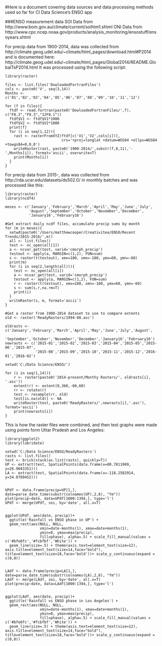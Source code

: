 #Here is a document covering data sources and data processing methods used so far for CI Data Science's ENSO app


###ENSO measurement data
SOI Data from http://www.bom.gov.au/climate/current/soihtm1.shtml
ONI Data from http://www.cpc.ncep.noaa.gov/products/analysis_monitoring/ensostuff/ensoyears.shtml


For precip data from 1900-2014, data was collected from 
http://climate.geog.udel.edu/~climate/html_pages/download.html#P2014
and is documented here: http://climate.geog.udel.edu/~climate/html_pages/Global2014/README.GlobalTsP2014.html
It was processed using the following script:

```
library(raster)

files <- list.files('DowloadedFortranFiles')
cols <- paste0('V', seq(3,14))
Months <- c('01','02','03','04','05','06','07','08','09','10','11','12')

for (f in files){
  ftdf <- read.fortran(paste0('DowloadedFortranFiles/',f), c("F8.3","F8.3","12F8.1"))
  ftdf$V1 <- ftdf$V1*1000
  ftdf$V2 <- ftdf$V2*1000
  print(f)
  for (i in seq(1,12)){
    rast <- rasterFromXYZ(ftdf[c('V1','V2',cols[i])], 
                          crs='+proj=longlat +datum=WGS84 +ellps=WGS84 +towgs84=0,0,0')
    writeRaster(rast, paste0('1900-2014/',substr(f,8,11),'-',Months[i]), format='ascii', overwrite=T)
    print(Months[i])
  }
}

```

For precip data from 2015-, data was collected from 
http://rda.ucar.edu/datasets/ds502.0/ in monthly batches and was processed like this:

```
library(raster)
library(ncdf4)

meses <- c('January','February','March','April','May','June','July',
           'August','September','October','November','December',
           'January16','February16')

#Get extract daily ncdf files, accumulate precip sums by month
for (m in meses){
  setwd(paste0('/Users/matthewcooper/Creativitea/ENSO/Recent Trends/2015-2016/',m))
  all <- list.files()
  test <- nc_open(all[1])
  a <- ncvar_get(test, varid='cmorph_precip')
  testout <- apply(a, MARGIN=c(1,2), FUN=sum)
  s <- raster(t(testout), xmx=180, xmn=-180, ymx=60, ymn=-60)
  print(m)
  for (i in seq(2,length(all))){
    test <- nc_open(all[i])
    a <- ncvar_get(test, varid='cmorph_precip')
    testout <- apply(a, MARGIN=c(1,2), FUN=sum)
    r <- raster(t(testout), xmx=180, xmn=-180, ymx=60, ymn=-60)
    s <- sum(s,r,na.rm=T)
    print(i)
  }
  writeRaster(s, m, format='ascii')
}

#Get a raster from 1900-2014 dataset to use to compare extents
old <- raster('ReadyRasters/1994-08.asc')

oldrasts <- c('January','February','March','April','May','June','July','August',
              'September','October','November','December','January16','February16')
newrasts <- c('2015-01','2015-02','2015-03','2015-04','2015-05','2015-06','2015-07',
              '2015-08','2015-09','2015-10','2015-11','2015-12','2016-01','2016-02')

setwd('C:/Data Science/ENSO/')

for (i in seq(1,14)){
    r <- raster(paste0('2014-present/Monthy Rasters/', oldrasts[i], '.asc'))
    extent(r) <- extent(0,360,-60,60)
    rr <- rotate(r)
    test <- resample(rr, old)
    test[is.na(old)] <- NA
    writeRaster(test, paste0('ReadyRasters/',newrasts[i],'.asc'), format='ascii')
    print(newrasts[i])
}

```

This is how the raster files were combined, and then test graphs were made using points form Uttar Pradesh and Los Angeles:

```
library(ggplot2)
library(lubridate)

setwd('C:/Data Science/ENSO/ReadyRasters')
rasts <- list.files()
test <- brick(stack(as.list(rasts), quickly=T))
UP <- extract(test, SpatialPoints(data.frame(x=80.7811909, y=26.9043351)))
LA <- extract(test, SpatialPoints(data.frame(x=-118.2582914, y=34.0789452)))


UPdf <- data.frame(precip=UP[1,], date=parse_date_time(substr(colnames(UP),2,8), "Ym"))
plot(precip~date, data=UPdf[1000:1394,], type='l')
UPdf <- merge(UPdf, soi, by='date', all.x=T)


ggplot(UPdf, aes(date, precip))+ 
  ggtitle('Rainfall vs ENSO phase in UP') +
  geom_rect(aes(NULL, NULL, 
                xmin=date-months(1), xmax=date+months(1), 
                ymin=0, ymax=max(precip), 
                fill=phase), alpha=.5) + scale_fill_manual(values = c('#bfe0fc','#fcbfbf','White')) + 
  geom_line(size=.5) + theme(axis.text=element_text(size=12), axis.title=element_text(size=14,face="bold"), title=element_text(size=18,face='bold'))+ scale_y_continuous(expand = c(0,0))


LAdf <- data.frame(precip=LA[1,], date=parse_date_time(substr(colnames(LA),2,8), "Ym"))
LAdf <- merge(LAdf, soi, by='date', all.x=T)
plot(precip~date, data=LAdf[1000:1394,], type='l')


ggplot(LAdf, aes(date, precip))+ 
  ggtitle('Rainfall vs ENSO phase in Los Angeles') +
  geom_rect(aes(NULL, NULL, 
                xmin=date-months(1), xmax=date+months(1), 
                ymin=0, ymax=max(precip), 
                fill=phase), alpha=.5) + scale_fill_manual(values = c('#bfe0fc','#fcbfbf','White')) + 
  geom_line(size=.5) + theme(axis.text=element_text(size=12), axis.title=element_text(size=14,face="bold"), title=element_text(size=18,face='bold'))+ scale_y_continuous(expand = c(0,0))

```

